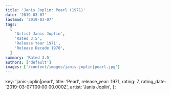 ```yaml
---
title: 'Janis Joplin: Pearl (1971)'
date: '2019-03-07'
lastmod: '2019-03-07'
tags:
  [
    'Artist Janis Joplin',
    'Rated 3.5',
    'Release Year 1971',
    'Release Decade 1970',
  ]
summary: 'Rated 3.5'
authors: ['default']
images: ['/content/images/janis-joplin|pearl.jpg']
---
```


  key: 'janis-joplin|pearl',
  title: 'Pearl',
  release_year: 1971,
  rating: 7,
  rating_date: '2019-03-07T00:00:00.000Z',
  artist: 'Janis Joplin',
};

<MusicRating data={data} />
